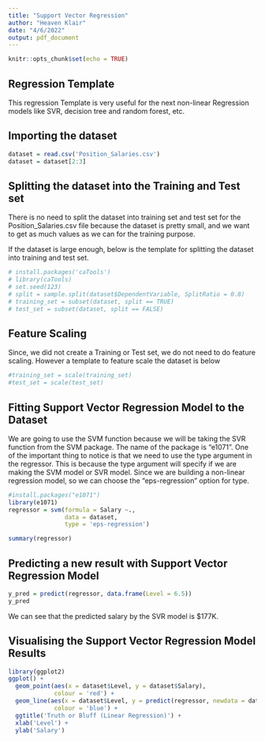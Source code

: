 ```yaml
---
title: "Support Vector Regression"
author: "Heaven Klair"
date: "4/6/2022"
output: pdf_document
---
```


```r
knitr::opts_chunk$set(echo = TRUE)
```

## Regression Template
This regression Template is very useful for the next non-linear Regression models like SVR, decision tree and random forest, etc.

## Importing the dataset
```r
dataset = read.csv('Position_Salaries.csv')
dataset = dataset[2:3]
```


## Splitting the dataset into the Training and Test set
There is no need to split the dataset into training set and test set for the Position_Salaries.csv file because the dataset is pretty small, and we want to get as much values as we can for the training purpose. 

If the dataset is large enough, below is the template for splitting the dataset into training and test set.

```r
# install.packages('caTools')
# library(caTools)
# set.seed(123)
# split = sample.split(dataset$DependentVariable, SplitRatio = 0.8)
# training_set = subset(dataset, split == TRUE)
# test_set = subset(dataset, split == FALSE)
```


## Feature Scaling
Since, we did not create a Training or Test set, we do not need to do feature scaling. However a template to feature scale the dataset is below
```r
#training_set = scale(training_set)
#test_set = scale(test_set)
```


## Fitting Support Vector Regression Model to the Dataset

We are going to use the SVM function because we will be taking the SVR function from the SVM package. The name of the package is "e1071". One of the important thing to notice is that we need to use the type argument in the regressor. This is because the type argument will specify if we are making the SVM model or SVR model. Since we are building a non-linear regression model, so we can choose the "eps-regression" option for type.

```r
#install.packages("e1071")
library(e1071)
regressor = svm(formula = Salary ~., 
                data = dataset,
                type = 'eps-regression')

summary(regressor)
```

## Predicting a new result with Support Vector Regression Model
```r
y_pred = predict(regressor, data.frame(Level = 6.5))
y_pred
```
We can see that the predicted salary by the SVR model is $177K.

## Visualising the Support Vector Regression Model Results
```r
library(ggplot2)
ggplot() + 
  geom_point(aes(x = dataset$Level, y = dataset$Salary),
             colour = 'red') +
  geom_line(aes(x = dataset$Level, y = predict(regressor, newdata = dataset )),
             colour = 'blue') +
  ggtitle('Truth or Bluff (Linear Regression)') +
  xlab('Level') +
  ylab('Salary')
```

